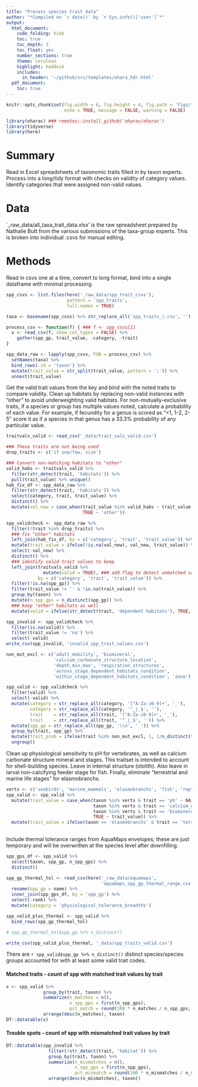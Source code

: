 ```yaml
---
title: "Process species trait data"
author: "*Compiled on `r date()` by `r Sys.info()['user']`*"
output: 
  html_document:
    code_folding: hide
    toc: true
    toc_depth: 3
    toc_float: yes
    number_sections: true
    theme: cerulean
    highlight: haddock
    includes: 
      in_header: '~/github/src/templates/ohara_hdr.html'
  pdf_document:
    toc: true
---
```


``` r

knitr::opts_chunk$set(fig.width = 6, fig.height = 4, fig.path = 'figs/',
                      echo = TRUE, message = FALSE, warning = FALSE)

library(oharac) ### remotes::install_github('oharac/oharac')
library(tidyverse)
library(here)

```

# Summary

Read in Excel spreadsheets of taxonomic traits filled in by taxon experts.  Process into a long/tidy format with checks on validity of category values.  Identify categories that were assigned non-valid values.

# Data

`_raw_data/all_taxa_trait_data.xlsx' is the raw spreadsheet prepared by Nathalie Butt from the various submissions of the taxa-group experts.  This is broken into individual .csvs for manual editing.

# Methods

Read in csvs one at a time, convert to long format, bind into a single dataframe with minimal processing.

``` r

spp_csvs <- list.files(here('_raw_data/spp_trait_csvs'), 
                       pattern = 'spp_traits',
                       full.names = TRUE)

taxa <- basename(spp_csvs) %>% str_replace_all('spp_traits_|.csv', '')

process_csv <- function(f) { ### f <- spp_csvs[1]
  x <- read_csv(f, show_col_types = FALSE) %>%
    gather(spp_gp, trait_value, -category, -trait)
}

spp_data_raw <- lapply(spp_csvs, FUN = process_csv) %>%
  setNames(taxa) %>%
  bind_rows(.id = 'taxon') %>%
  mutate(trait_value = str_split(trait_value, pattern = ';')) %>%
  unnest(trait_value)

```

Get the valid trait values from the key and bind with the noted traits to compare validity.  Clean up habitats by replacing non-valid instances with "other" to avoid underweighting valid habitats.  For non-mutually-exclusive traits, if a species or group has multiple values noted, calculate a probability of each value.  For example, if fecundity for a genus is scored as "<1, 1-2, 2-5" score it as if a species in that genus has a 33.3% probability of any particular value.

``` r

traitvals_valid <- read_csv('_data/trait_vals_valid.csv')

### These traits are not being used
drop_traits <- c('if one/few, size')

### Convert non-matching habitats to "other"
valid_habs <- traitvals_valid %>%
  filter(str_detect(trait, 'habitats')) %>%
  pull(trait_value) %>% unique()
hab_fix_df <- spp_data_raw %>%
  filter(str_detect(trait, 'habitats')) %>%
  select(category, trait, trait_value) %>%
  distinct() %>%
  mutate(val_new = case_when(trait_value %in% valid_habs ~ trait_value,
                             TRUE ~ 'other'))

spp_validcheck <- spp_data_raw %>%
  filter(!trait %in% drop_traits) %>%
  ### fix "other" habitats
  left_join(hab_fix_df, by = c('category', 'trait', 'trait_value')) %>%
  mutate(trait_value = ifelse(!is.na(val_new), val_new, trait_value)) %>%
  select(-val_new) %>%
  distinct() %>%
  ### identify valid trait values to keep
  left_join(traitvals_valid %>% 
              mutate(valid = TRUE), ### add flag to detect unmatched values
            by = c('category', 'trait', 'trait_value')) %>%
  filter(!is.na(spp_gp)) %>%
  filter(trait_value != '' & !is.na(trait_value)) %>%
  group_by(taxon) %>%
  mutate(n_spp_gps = n_distinct(spp_gp)) %>%
  ### keep "other" habitats as well
  mutate(valid = ifelse(str_detect(trait, 'dependent habitats'), TRUE, valid))

spp_invalid <- spp_validcheck %>%
  filter(is.na(valid)) %>%
  filter(trait_value != 'na') %>%
  select(-valid)
write_csv(spp_invalid, 'invalid_spp_trait_values.csv')

non_mut_excl <- c('adult_mobility', 'biomineral', 
                  'calcium_carbonate_structure_location', 
                  'depth_min_max', 'respiration_structures', 
                  'across_stage_dependent_habitats_condition', 
                  'within_stage_dependent_habitats_condition', 'zone')

spp_valid <- spp_validcheck %>%
  filter(valid) %>%
  select(-valid) %>%
  mutate(category = str_replace_all(category, '[^A-Za-z0-9]+', '_'),
         category = str_replace_all(category, '^_|_$', ''),
         trait    = str_replace_all(trait, '[^A-Za-z0-9]+', '_'),
         trait    = str_replace_all(trait, '^_|_$', '')) %>%
  mutate(spp_gp = str_replace_all(spp_gp, '\\n', ' ')) %>%
  group_by(trait, spp_gp) %>%
  mutate(trait_prob = ifelse(trait %in% non_mut_excl, 1, 1/n_distinct(trait_value))) %>%
  ungroup()
```

Clean up physiological sensitivity to pH for vertebrates, as well as calcium carbonate structure mineral and stages. This traitset is intended to account for shell-building species. Leave in internal structure (otolith).  Also leave in larval non-calcifying feeder stage for fish.  Finally, eliminate "terrestrial and marine life stages" for elasmobranchs.

```r
verts <- c('seabirds', 'marine_mammals', 'elasmobranchs', 'fish', 'reptiles')
spp_valid <- spp_valid %>%
  mutate(trait_value = case_when(taxon %in% verts & trait == 'ph' ~ NA_character_,
                                 taxon %in% verts & trait == 'calcium_carbonate_structure_stages' ~ NA_character_,
                                 taxon %in% verts & trait == 'biomineral' ~ NA_character_,
                                 TRUE ~ trait_value)) %>%
  mutate(trait_value = ifelse(taxon == 'elasmobranchs' & trait == 'terrestrial_and_marine_life_stages', 'no', trait_value))
  
```

Include thermal tolerance ranges from AquaMaps envelopes; these are just temporary and will be overwritten at the species level after downfilling.
```r
spp_gps_df <- spp_valid %>%
  select(taxon, spp_gp, n_spp_gps) %>%
  distinct()

spp_gp_thermal_tol <- read_csv(here('_raw_data/aquamaps', 
                                    'aquamaps_spp_gp_thermal_range.csv')) %>%
  rename(spp_gp = name) %>%
  inner_join(spp_gps_df, by = 'spp_gp') %>%
  select(-rank) %>%
  mutate(category = 'physiological_tolerance_breadths')

spp_valid_plus_thermal <- spp_valid %>%
  bind_rows(spp_gp_thermal_tol)

# spp_gp_thermal_tol$spp_gp %>% n_distinct()

write_csv(spp_valid_plus_thermal, '_data/spp_traits_valid.csv')
```



There are `r spp_valid$spp_gp %>% n_distinct()` distinct species/species groups accounted for with at least some valid trait codes.

#### Matched traits - count of spp with matched trait values by trait

``` r
x <- spp_valid %>% 
              group_by(trait, taxon) %>% 
              summarize(n_matches = n(),
                        n_spp_gps = first(n_spp_gps),
                        pct_match = round(100 * n_matches / n_spp_gps, 1)) %>% 
              arrange(desc(n_matches), taxon)
DT::datatable(x)
```


#### Trouble spots - count of spp with mismatched trait values by trait

``` r

DT::datatable(spp_invalid %>% 
                filter(!str_detect(trait, 'habitat')) %>%
                group_by(trait, taxon) %>% 
                summarize(n_mismatches = n(),
                          n_spp_gps = first(n_spp_gps),
                          pct_mismatch = round(100 * n_mismatches / n_spp_gps, 1)) %>% 
                arrange(desc(n_mismatches), taxon))
```

